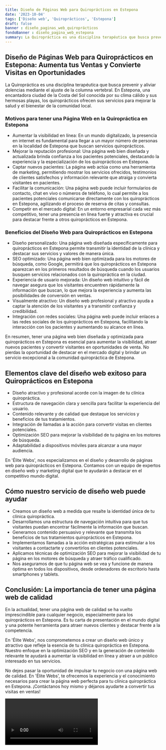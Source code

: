 ```yaml
---
title: Diseño de Páginas Web para Quiroprácticos en Estepona
date: '2023-10-04'
tags: ['Diseño web', 'Quiroprácticos', 'Estepona']
draft: false
banner : diseño_paginas_web_quiroprácticos
fondoBanner : diseño_pagina_web_estepona
summary: La Quiropráctica es una disciplina terapéutica que busca prevenir y aliviar dolencias mediante el ajuste de la columna vertebral. En Estepona, una encantadora ciudad de la Costa del Sol conocida por su clima cálido y sus hermosas playas, los quiroprácticos ofrecen sus servicios para mejorar la salud y el bienestar de la comunidad local. 
---
```


## **Diseño de Páginas Web para Quiroprácticos en Estepona: Aumenta tus Ventas y Convierte Visitas en Oportunidades**

La Quiropráctica es una disciplina terapéutica que busca prevenir y aliviar dolencias mediante el ajuste de la columna vertebral. En Estepona, una encantadora ciudad de la Costa del Sol conocida por su clima cálido y sus hermosas playas, los quiroprácticos ofrecen sus servicios para mejorar la salud y el bienestar de la comunidad local. 

### **Motivos para tener una Página Web en la Quiropráctica en Estepona**

- Aumentar la visibilidad en línea: En un mundo digitalizado, la presencia en internet es fundamental para llegar a un mayor número de personas en la localidad de Estepona que buscan servicios quiroprácticos.
- Mejorar la reputación profesional: Una página web bien diseñada y actualizada brinda confianza a los pacientes potenciales, destacando la experiencia y la especialización de los quiroprácticos en Estepona.
- Captar nuevos pacientes: La página web actúa como una herramienta de marketing, permitiendo mostrar los servicios ofrecidos, testimonios de clientes satisfechos y información relevante que atraiga y convierta visitantes en pacientes.
- Facilitar la comunicación: Una página web puede incluir formularios de contacto, chat en vivo o números de teléfono, lo cual permite a los pacientes potenciales comunicarse directamente con los quiroprácticos en Estepona, agilizando el proceso de reserva de citas y consultas.
- Competir en el mercado digital: En un entorno empresarial cada vez más competitivo, tener una presencia en línea fuerte y atractiva es crucial para destacar frente a otros quiroprácticos en Estepona.

### **Beneficios del Diseño Web para Quiroprácticos en Estepona**

- Diseño personalizado: Una página web diseñada específicamente para quiroprácticos en Estepona permite transmitir la identidad de la clínica y destacar sus servicios y valores de manera única.
- SEO optimizado: Una página web bien optimizada para los motores de búsqueda, como Google, permitirá que los quiroprácticos en Estepona aparezcan en los primeros resultados de búsqueda cuando los usuarios busquen servicios relacionados con la quiropráctica en la ciudad.
- Experiencia de usuario mejorada: Un diseño web intuitivo y fácil de navegar asegura que los visitantes encuentren rápidamente la información que buscan, lo que mejora la experiencia y aumenta las posibilidades de conversión en ventas.
- Visualmente atractivo: Un diseño web profesional y atractivo ayuda a captar la atención de los visitantes y a transmitir confianza y credibilidad.
- Integración con redes sociales: Una página web puede incluir enlaces a las redes sociales de los quiroprácticos en Estepona, facilitando la interacción con los pacientes y aumentando su alcance en línea.

En resumen, tener una página web bien diseñada y optimizada para quiroprácticos en Estepona es esencial para aumentar la visibilidad, atraer nuevos pacientes y convertir visitantes en oportunidades de venta. No pierdas la oportunidad de destacar en el mercado digital y brindar un servicio excepcional a la comunidad quiropráctica de Estepona.

<GifSeo />

<Cta />

## Elementos clave del diseño web exitoso para Quiroprácticos en Estepona

- Diseño atractivo y profesional acorde con la imagen de tu clínica quiropráctica.
- Estructura de navegación clara y sencilla para facilitar la experiencia del usuario.
- Contenido relevante y de calidad que destaque los servicios y beneficios de tus tratamientos.
- Integración de llamadas a la acción para convertir visitas en clientes potenciales.
- Optimización SEO para mejorar la visibilidad de tu página en los motores de búsqueda.
- Adaptabilidad a dispositivos móviles para alcanzar a una mayor audiencia.

En 'Élite Webs', nos especializamos en el diseño y desarrollo de páginas web para quiroprácticos en Estepona. Contamos con un equipo de expertos en diseño web y marketing digital que te ayudarán a destacar en el competitivo mundo digital.

## Cómo nuestro servicio de diseño web puede ayudar

- Creamos un diseño web a medida que resalte la identidad única de tu clínica quiropráctica.
- Desarrollamos una estructura de navegación intuitiva para que tus visitantes puedan encontrar fácilmente la información que buscan.
- Generamos contenido persuasivo y relevante que transmita los beneficios de tus tratamientos quiroprácticos en Estepona.
- Implementamos llamadas a la acción estratégicas para estimular a los visitantes a contactarte y convertirlos en clientes potenciales.
- Aplicamos técnicas de optimización SEO para mejorar la visibilidad de tu página en los motores de búsqueda y atraer tráfico cualificado.
- Nos aseguramos de que tu página web se vea y funcione de manera óptima en todos los dispositivos, desde ordenadores de escritorio hasta smartphones y tablets.

## Conclusión: La importancia de tener una página web de calidad

En la actualidad, tener una página web de calidad se ha vuelto imprescindible para cualquier negocio, especialmente para los quiroprácticos en Estepona. Es tu carta de presentación en el mundo digital y una potente herramienta para atraer nuevos clientes y destacar frente a la competencia.

En 'Élite Webs', nos comprometemos a crear un diseño web único y atractivo que refleje la esencia de tu clínica quiropráctica en Estepona. Nuestro enfoque en la optimización SEO y en la generación de contenido relevante te ayudará a aumentar la visibilidad en línea y atraer a un público interesado en tus servicios.

No dejes pasar la oportunidad de impulsar tu negocio con una página web de calidad. En 'Élite Webs', te ofrecemos la experiencia y el conocimiento necesarios para crear la página web perfecta para tu clínica quiropráctica en Estepona. ¡Contáctanos hoy mismo y déjanos ayudarte a convertir tus visitas en ventas!

<Video />

<CtaBot job='Quiroprácticos' city='Estepona'/>

<Gmaps query='Estepona+españa+maps' />
